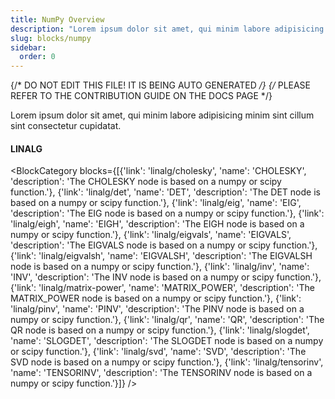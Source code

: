 ```yaml
---
title: NumPy Overview
description: "Lorem ipsum dolor sit amet, qui minim labore adipisicing minim sint cillum sint consectetur cupidatat."
slug: blocks/numpy
sidebar:
  order: 0
---
```


{/* DO NOT EDIT THIS FILE! IT IS BEING AUTO GENERATED */}
{/* PLEASE REFER TO THE CONTRIBUTION GUIDE ON THE DOCS PAGE */}


Lorem ipsum dolor sit amet, qui minim labore adipisicing minim sint cillum sint consectetur cupidatat.

 #### LINALG
<BlockCategory blocks={[{'link': 'linalg/cholesky', 'name': 'CHOLESKY', 'description': 'The CHOLESKY node is based on a numpy or scipy function.'}, {'link': 'linalg/det', 'name': 'DET', 'description': 'The DET node is based on a numpy or scipy function.'}, {'link': 'linalg/eig', 'name': 'EIG', 'description': 'The EIG node is based on a numpy or scipy function.'}, {'link': 'linalg/eigh', 'name': 'EIGH', 'description': 'The EIGH node is based on a numpy or scipy function.'}, {'link': 'linalg/eigvals', 'name': 'EIGVALS', 'description': 'The EIGVALS node is based on a numpy or scipy function.'}, {'link': 'linalg/eigvalsh', 'name': 'EIGVALSH', 'description': 'The EIGVALSH node is based on a numpy or scipy function.'}, {'link': 'linalg/inv', 'name': 'INV', 'description': 'The INV node is based on a numpy or scipy function.'}, {'link': 'linalg/matrix-power', 'name': 'MATRIX_POWER', 'description': 'The MATRIX_POWER node is based on a numpy or scipy function.'}, {'link': 'linalg/pinv', 'name': 'PINV', 'description': 'The PINV node is based on a numpy or scipy function.'}, {'link': 'linalg/qr', 'name': 'QR', 'description': 'The QR node is based on a numpy or scipy function.'}, {'link': 'linalg/slogdet', 'name': 'SLOGDET', 'description': 'The SLOGDET node is based on a numpy or scipy function.'}, {'link': 'linalg/svd', 'name': 'SVD', 'description': 'The SVD node is based on a numpy or scipy function.'}, {'link': 'linalg/tensorinv', 'name': 'TENSORINV', 'description': 'The TENSORINV node is based on a numpy or scipy function.'}]} />

